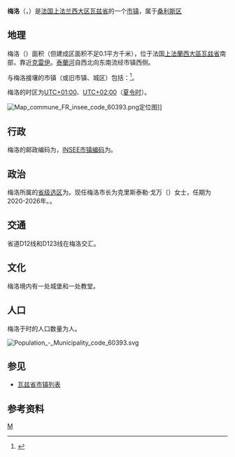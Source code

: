 {{地图误译/法语U2|issue=默罗}}
{{noteTA|G1=法国地名}}
{{Infobox French commune}}
'''梅洛'''（{{lang-fr|Mello}}，{{IPA-fr|mɛlo}}）是[[法国|法国]][[上法兰西大区|上法兰西大区]][[瓦兹省|瓦兹省]]的一个[[市镇_(法国)|市镇]]，属于[[桑利斯区|桑利斯区]]

== 地理 ==
梅洛（{{wikidata|property|linked|P625}}）面积{{wikidata|properties|P2046}}（但建成区面积不足0.1平方千米），位于法国[[上法蘭西大區|上法蘭西大區]][[瓦兹省|瓦兹省]]南部，靠近[[克雷伊|克雷伊]]。[[泰蘭河|泰蘭河]]自西北向东南流经市镇西侧。

与梅洛接壤的市镇（或旧市镇、城区）包括：{{Wikidata|properties|linked|P47}}<ref name="geo">{{Cite web|url=https://www.geoportail.gouv.fr/carte|title=Carte|accessdate=2020-03-22|author=Géoportail|language=fr|publisher=Géoportail|archive-date=2017-01-29|archive-url=https://web.archive.org/web/20170129154129/https://www.geoportail.gouv.fr/carte/|dead-url=no}}</ref>。

梅洛的时区为[[UTC+01:00|UTC+01:00]]、[[UTC+02:00|UTC+02:00]]（[[夏时制|夏令时]]）。

[[File:Map_commune_FR_insee_code_60393.png|thumb]]定位图]]{{Clear|left}}
== 行政 ==
梅洛的邮政编码为{{wikidata|properties|P281}}，[[法国国家统计与经济研究所|INSEE市镇编码]]为{{wikidata|properties|P374}}。

== 政治 ==
梅洛所属的[[縣_(法國)|省级选区]]为{{WikidataLink|{{wikidata|properties|raw|best||P7938}}}}。现任梅洛市长为克里斯泰勒·戈万（{{lang|fr|Christelle Gauvin}}）女士，任期为2020-2026年。。

== 交通 ==
省道D12线和D123线在梅洛交汇。

== 文化 ==
梅洛境内有一处城堡和一处教堂。

== 人口 ==
梅洛于{{wikidata|qualifier|P1082|P585}}时的人口数量为{{wikidata|property|raw|P1082}}人。

[[File:Population_-_Municipality_code_60393.svg|thumb]]{{Clear|left}}
==参见==
* [[瓦兹省市镇列表|瓦兹省市镇列表]]

==参考资料==
{{reflist}}

{{瓦茲省市鎮}}
[[Category:瓦兹省市镇|M]]